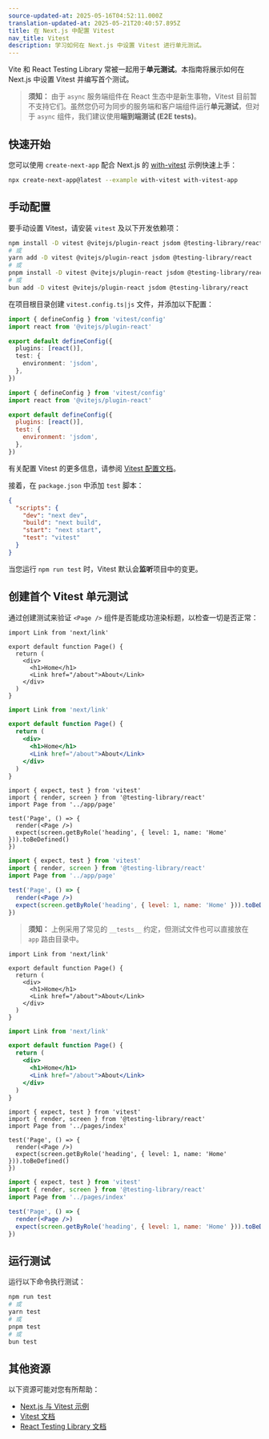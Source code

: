 ```yaml
---
source-updated-at: 2025-05-16T04:52:11.000Z
translation-updated-at: 2025-05-21T20:40:57.895Z
title: 在 Next.js 中配置 Vitest
nav_title: Vitest
description: 学习如何在 Next.js 中设置 Vitest 进行单元测试。
---
```


Vite 和 React Testing Library 常被一起用于**单元测试**。本指南将展示如何在 Next.js 中设置 Vitest 并编写首个测试。

> **须知：** 由于 `async` 服务端组件在 React 生态中是新生事物，Vitest 目前暂不支持它们。虽然您仍可为同步的服务端和客户端组件运行**单元测试**，但对于 `async` 组件，我们建议使用**端到端测试 (E2E tests)**。

## 快速开始

您可以使用 `create-next-app` 配合 Next.js 的 [with-vitest](https://github.com/vercel/next.js/tree/canary/examples/with-vitest) 示例快速上手：

```bash filename="终端"
npx create-next-app@latest --example with-vitest with-vitest-app
```

## 手动配置

要手动设置 Vitest，请安装 `vitest` 及以下开发依赖项：

```bash filename="终端"
npm install -D vitest @vitejs/plugin-react jsdom @testing-library/react
# 或
yarn add -D vitest @vitejs/plugin-react jsdom @testing-library/react
# 或
pnpm install -D vitest @vitejs/plugin-react jsdom @testing-library/react
# 或
bun add -D vitest @vitejs/plugin-react jsdom @testing-library/react
```

在项目根目录创建 `vitest.config.ts|js` 文件，并添加以下配置：

```ts filename="vitest.config.ts" switcher
import { defineConfig } from 'vitest/config'
import react from '@vitejs/plugin-react'

export default defineConfig({
  plugins: [react()],
  test: {
    environment: 'jsdom',
  },
})
```

```js filename="vitest.config.js" switcher
import { defineConfig } from 'vitest/config'
import react from '@vitejs/plugin-react'

export default defineConfig({
  plugins: [react()],
  test: {
    environment: 'jsdom',
  },
})
```

有关配置 Vitest 的更多信息，请参阅 [Vitest 配置文档](https://vitest.dev/config/#configuration)。

接着，在 `package.json` 中添加 `test` 脚本：

```json filename="package.json"
{
  "scripts": {
    "dev": "next dev",
    "build": "next build",
    "start": "next start",
    "test": "vitest"
  }
}
```

当您运行 `npm run test` 时，Vitest 默认会**监听**项目中的变更。

## 创建首个 Vitest 单元测试

通过创建测试来验证 `<Page />` 组件是否能成功渲染标题，以检查一切是否正常：

<AppOnly>

```tsx filename="app/page.tsx" switcher
import Link from 'next/link'

export default function Page() {
  return (
    <div>
      <h1>Home</h1>
      <Link href="/about">About</Link>
    </div>
  )
}
```

```jsx filename="app/page.jsx" switcher
import Link from 'next/link'

export default function Page() {
  return (
    <div>
      <h1>Home</h1>
      <Link href="/about">About</Link>
    </div>
  )
}
```

```tsx filename="__tests__/page.test.tsx" switcher
import { expect, test } from 'vitest'
import { render, screen } from '@testing-library/react'
import Page from '../app/page'

test('Page', () => {
  render(<Page />)
  expect(screen.getByRole('heading', { level: 1, name: 'Home' })).toBeDefined()
})
```

```jsx filename="__tests__/page.test.jsx" switcher
import { expect, test } from 'vitest'
import { render, screen } from '@testing-library/react'
import Page from '../app/page'

test('Page', () => {
  render(<Page />)
  expect(screen.getByRole('heading', { level: 1, name: 'Home' })).toBeDefined()
})
```

> **须知：** 上例采用了常见的 `__tests__` 约定，但测试文件也可以直接放在 `app` 路由目录中。

</AppOnly>

<PagesOnly>

```tsx filename="pages/index.tsx" switcher
import Link from 'next/link'

export default function Page() {
  return (
    <div>
      <h1>Home</h1>
      <Link href="/about">About</Link>
    </div>
  )
}
```

```jsx filename="pages/index.jsx" switcher
import Link from 'next/link'

export default function Page() {
  return (
    <div>
      <h1>Home</h1>
      <Link href="/about">About</Link>
    </div>
  )
}
```

```tsx filename="__tests__/index.test.tsx" switcher
import { expect, test } from 'vitest'
import { render, screen } from '@testing-library/react'
import Page from '../pages/index'

test('Page', () => {
  render(<Page />)
  expect(screen.getByRole('heading', { level: 1, name: 'Home' })).toBeDefined()
})
```

```jsx filename="__tests__/index.test.jsx" switcher
import { expect, test } from 'vitest'
import { render, screen } from '@testing-library/react'
import Page from '../pages/index'

test('Page', () => {
  render(<Page />)
  expect(screen.getByRole('heading', { level: 1, name: 'Home' })).toBeDefined()
})
```

</PagesOnly>

## 运行测试

运行以下命令执行测试：

```bash filename="终端"
npm run test
# 或
yarn test
# 或
pnpm test
# 或
bun test
```

## 其他资源

以下资源可能对您有所帮助：

- [Next.js 与 Vitest 示例](https://github.com/vercel/next.js/tree/canary/examples/with-vitest)
- [Vitest 文档](https://vitest.dev/guide/)
- [React Testing Library 文档](https://testing-library.com/docs/react-testing-library/intro/)